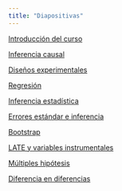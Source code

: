 ```yaml
---
title: "Diapositivas"
---
```


[Introducción del curso](./introduccion.html){target="_blank"}

[Inferencia causal](./inferencia-causal.html){target="_blank"}

[Diseños experimentales](./experimental.html){target="_blank"}

[Regresión](./regresion.html){target="_blank"}

[Inferencia estadística](./inferencia-estadistica.html){target="_blank"}

[Errores estándar e inferencia](./errores-estandar.html){target="_blank"}

[Bootstrap](./bootstrap.html){target="_blank"}

[LATE y variables instrumentales](./late.html){target="_blank"}

[Múltiples hipótesis](./multiples-hipotesis.html){target="_blank"}

[Diferencia en diferencias](./did.html){target="_blank"}
